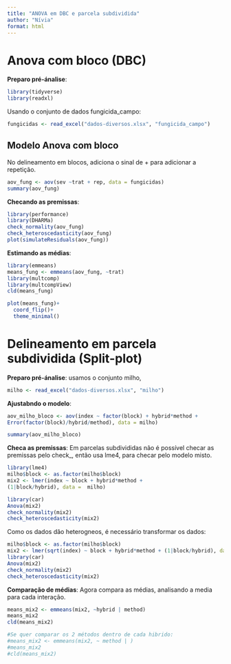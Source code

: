 ```yaml
---
title: "ANOVA em DBC e parcela subdividida"
author: "Nívia"
format: html
---
```


# Anova com bloco (DBC)

**Preparo pré-ánalise**:
```r
library(tidyverse)
library(readxl)
```

Usando o conjunto de dados fungicida_campo:

```r
fungicidas <- read_excel("dados-diversos.xlsx", "fungicida_campo")
```

## Modelo Anova com bloco

No delineamento em blocos, adiciona o sinal de + para adicionar a repetição.
```r
aov_fung <- aov(sev ~trat + rep, data = fungicidas)
summary(aov_fung)
```

**Checando as premissas**:
```r
library(performance)
library(DHARMa)
check_normality(aov_fung)
check_heteroscedasticity(aov_fung)
plot(simulateResiduals(aov_fung))
```

**Estimando as médias**:
```r
library(emmeans)
means_fung <- emmeans(aov_fung, ~trat)
library(multcomp)
library(multcompView)
cld(means_fung)

plot(means_fung)+
  coord_flip()+
  theme_minimal()
```

# Delineamento em parcela subdividida (Split-plot)

**Preparo pré-ánalise**: usamos o conjunto milho,

```r
milho <- read_excel("dados-diversos.xlsx", "milho")
```

**Ajustabndo o modelo**:
```r
aov_milho_bloco <- aov(index ~ factor(block) + hybrid*method + 
Error(factor(block)/hybrid/method), data = milho)

summary(aov_milho_bloco)
```

**Checa as premissas**: 
Em parcelas subdivididas não é possível checar as premissas pelo check\_, então usa lme4, para checar pelo modelo misto.

```r
library(lme4)
milho$block <- as.factor(milho$block)
mix2 <- lmer(index ~ block + hybrid*method + 
(1|block/hybrid), data =  milho)

library(car)
Anova(mix2)
check_normality(mix2)
check_heteroscedasticity(mix2)

```

Como os dados dão heterogneos, é necessário transformar os dados:

```r
milho$block <- as.factor(milho$block)
mix2 <- lmer(sqrt(index) ~ block + hybrid*method + (1|block/hybrid), data = milho)
library(car)
Anova(mix2)
check_normality(mix2)
check_heteroscedasticity(mix2)
```

**Comparação de médias**: 
Agora compara as médias, analisando a media para cada interação.
```r
means_mix2 <- emmeans(mix2, ~hybrid | method)
means_mix2
cld(means_mix2)

#Se quer comparar os 2 métodos dentro de cada hibrido:
#means_mix2 <- emmeans(mix2, ~ method | )
#means_mix2
#cld(means_mix2)
```
